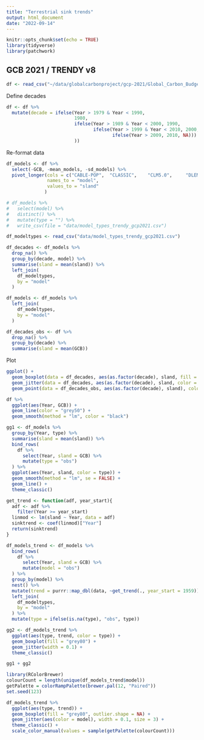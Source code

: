 ```yaml
---
title: "Terrestrial sink trends"
output: html_document
date: "2022-09-14"
---
```


```r
knitr::opts_chunk$set(echo = TRUE)
library(tidyverse)
library(patchwork)
```

## GCB 2021 / TRENDY v8

```r
df <- read_csv("~/data/globalcarbonproject/gcp-2021/Global_Carbon_Budget_2021v1.0_tab_terr_sink.csv")
```

Define decades
```r
df <- df %>% 
  mutate(decade = ifelse(Year > 1979 & Year < 1990, 
                         1980,
                         ifelse(Year > 1989 & Year < 2000, 1990,
                                ifelse(Year > 1999 & Year < 2010, 2000,
                                       ifelse(Year > 2009, 2010, NA)))
                         ))
```

Re-format data
```r
df_models <- df %>% 
  select(-GCB, -mean_models, -sd_models) %>% 
  pivot_longer(cols = c("CABLE-POP",  "CLASSIC",    "CLM5.0",     "DLEM",       "IBIS",       "ISAM",       "ISBA-CTRIP", "JSBACH",     "JULES-ES", "LPJ-GUESS",  "LPJ",        "LPX-Bern",   "OCNv2",      "ORCHIDEE-v3","SDGVM",      "VISIT",      "YIBs"),
               names_to = "model",
               values_to = "sland"
              )

# df_models %>% 
#   select(model) %>% 
#   distinct() %>% 
#   mutate(type = "") %>% 
#   write_csv(file = "data/model_types_trendy_gcp2021.csv")

df_modeltypes <- read_csv("data/model_types_trendy_gcp2021.csv")

df_decades <- df_models %>% 
  drop_na() %>% 
  group_by(decade, model) %>% 
  summarise(sland = mean(sland)) %>% 
  left_join(
    df_modeltypes,
    by = "model"
  )

df_models <- df_models %>% 
  left_join(
    df_modeltypes,
    by = "model"
  )

df_decades_obs <- df %>% 
  drop_na() %>% 
  group_by(decade) %>% 
  summarise(sland = mean(GCB))
```

Plot
```r
ggplot() +
  geom_boxplot(data = df_decades, aes(as.factor(decade), sland, fill = type)) +
  geom_jitter(data = df_decades, aes(as.factor(decade), sland, color = type), width = 0.1) +
  geom_point(data = df_decades_obs, aes(as.factor(decade), sland), color = "black", size = 5)
```

```r
df %>% 
  ggplot(aes(Year, GCB)) + 
  geom_line(color = "grey50") +
  geom_smooth(method = "lm", color = "black")

gg1 <- df_models %>% 
  group_by(Year, type) %>% 
  summarise(sland = mean(sland)) %>% 
  bind_rows(
    df %>% 
      select(Year, sland = GCB) %>% 
      mutate(type = "obs")
  ) %>% 
  ggplot(aes(Year, sland, color = type)) +
  geom_smooth(method = "lm", se = FALSE) +
  geom_line() +
  theme_classic()

get_trend <- function(adf, year_start){
  adf <- adf %>% 
    filter(Year >= year_start)
  linmod <- lm(sland ~ Year, data = adf)
  sinktrend <- coef(linmod)["Year"]
  return(sinktrend)
}

df_models_trend <- df_models %>% 
  bind_rows(
    df %>% 
      select(Year, sland = GCB) %>% 
      mutate(model = "obs")
  ) %>% 
  group_by(model) %>% 
  nest() %>% 
  mutate(trend = purrr::map_dbl(data, ~get_trend(., year_start = 1959))) %>% 
  left_join(
    df_modeltypes,
    by = "model"
  ) %>% 
  mutate(type = ifelse(is.na(type), "obs", type))

gg2 <- df_models_trend %>% 
  ggplot(aes(type, trend, color = type)) +
  geom_boxplot(fill = "grey80") +
  geom_jitter(width = 0.1) + 
  theme_classic()

gg1 + gg2

library(RColorBrewer)
colourCount = length(unique(df_models_trend$model))
getPalette = colorRampPalette(brewer.pal(12, "Paired"))
set.seed(123)

df_models_trend %>% 
  ggplot(aes(type, trend)) +
  geom_boxplot(fill = "grey80", outlier.shape = NA) +
  geom_jitter(aes(color = model), width = 0.1, size = 3) + 
  theme_classic() + 
  scale_color_manual(values = sample(getPalette(colourCount)))
```